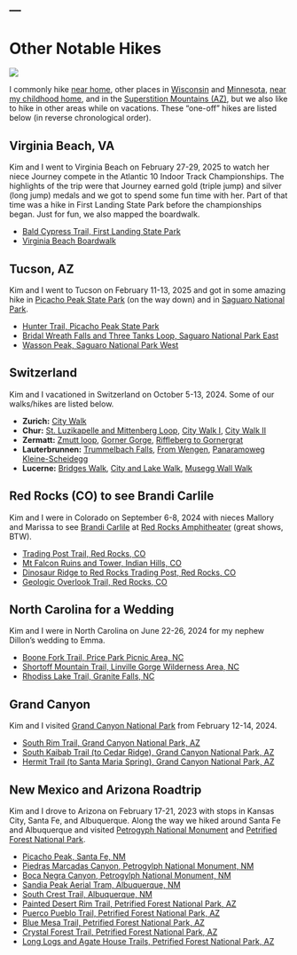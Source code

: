 ---
---

# Other Notable Hikes
![](../../zresources/img/ONhiking.webp){fig-align="center"}

I commonly hike [near home](Iron River Area.html), other places in [Wisconsin](Wisconsin.html) and [Minnesota](Minnesota.html), [near my childhood home](Iowa.html), and in the [Superstition Mountains (AZ)](Supersition Wilderness.html), but we also like to hike in other areas while on vacations. These "one-off" hikes are listed below (in reverse chronological order).

## Virginia Beach, VA
Kim and I went to Virginia Beach on February 27-29, 2025 to watch her niece Journey compete in the Atlantic 10 Indoor Track Championships. The highlights of the trip were that Journey earned gold (triple jump) and silver (long jump) medals and we got to spend some fun time with her. Part of that time was a hike in First Landing State Park before the championships began. Just for fun, we also mapped the boardwalk.

- [Bald Cypress Trail, First Landing State Park](ON FLSP_BaldCypress.html)
- [Virginia Beach Boardwalk](ON VB_Boardwalk.html)

## Tucson, AZ
Kim and I went to Tucson on February 11-13, 2025 and got in some amazing hike in [Picacho Peak State Park](https://azstateparks.com/picacho) (on the way down) and in [Saguaro National Park](https://www.saguaronationalpark.com/).

- [Hunter Trail, Picacho Peak State Park](ON PPSP Hunter.html)
- [Bridal Wreath Falls and Three Tanks Loop, Saguaro National Park East](ON BridalWreathFalls.html)
- [Wasson Peak, Saguaro National Park West](ON WassonPeak.html)

## Switzerland
Kim and I vacationed in Switzerland on October 5-13, 2024. Some of our walks/hikes are listed below.

- **Zurich:** [City Walk](ON ZCTY.html)
- **Chur:** [St. Luzikapelle and Mittenberg Loop](ON STLUZI.html), [City Walk I](ON_CHCW1.html), [City Walk II](ON_CHCW2.html)
- **Zermatt:** [Zmutt loop](ON ZMUTT.html), [Gorner Gorge](ON GORGE.html), [Riffleberg to Gornergrat](ON GORNERGRAT.html)
- **Lauterbrunnen:** [Trummelbach Falls](ON TRUMMELBACH.html), [From Wengen](ON WENGEN.html), [Panaramoweg Kleine-Scheidegg](ON PANARAMOWEG.html)
- **Lucerne:** [Bridges Walk](ON LUCERNECBW.html), [City and Lake Walk](ON LUCERNECLW.html), [Musegg Wall Walk](ON LUCERNECMW.html)

## Red Rocks (CO) to see Brandi Carlile
Kim and I were in Colorado on September 6-8, 2024 with nieces Mallory and Marissa to see [Brandi Carlile](https://www.brandicarlile.com/) at [Red Rocks Amphitheater](https://www.redrocksonline.com/) (great shows, BTW).

- [Trading Post Trail, Red Rocks, CO](ON RRTPOST.html)
- [Mt Falcon Ruins and Tower, Indian Hills, CO](ON MTFRT.html)
- [Dinosaur Ridge to Red Rocks Trading Post, Red Rocks, CO](ON RRDINO.html)
- [Geologic Overlook Trail, Red Rocks, CO](ON RRGLGC.html)

## North Carolina for a Wedding
Kim and I were in North Carolina on June 22-26, 2024 for my nephew Dillon's wedding to Emma. 

- [Boone Fork Trail, Price Park Picnic Area, NC](ON BOONEFORK.html)
- [Shortoff Mountain Trail, Linville Gorge Wilderness Area, NC](ON SHORTOFF.html)
- [Rhodiss Lake Trail, Granite Falls, NC](ON RHODISS.html)

## Grand Canyon
Kim and I visited [Grand Canyon National Park](https://www.nps.gov/grca/index.htm) from February 12-14, 2024.

- [South Rim Trail, Grand Canyon National Park, AZ](ON GCSOUTHRIM.html)
- [South Kaibab Trail (to Cedar Ridge), Grand Canyon National Park, AZ](ON GCSKAIBAB.html)
- [Hermit Trail (to Santa Maria Spring), Grand Canyon National Park, AZ](ON GCSANTAMSP.html)

## New Mexico and Arizona Roadtrip
Kim and I drove to Arizona on February 17-21, 2023 with stops in Kansas City, Santa Fe, and Albuquerque. Along the way we hiked around Santa Fe and Albuquerque and visited [Petrogyph National Monument](https://www.nps.gov/petr/index.htm) and [Petrified Forest National Park](https://www.nps.gov/pefo/index.htm).

- [Picacho Peak, Santa Fe, NM](ON Picacho Peak.html)
- [Piedras Marcadas Canyon, Petrogylph National Monument, NM](ON Piedras Marcadas.html)
- [Boca Negra Canyon, Petrogylph National Monument, NM](ON Boca Negra.html)
- [Sandia Peak Aerial Tram, Albuquerque, NM](ON Sandia_Peak_Tram.html)
- [South Crest Trail, Albuquerque, NM](ON South_Crest.html)
- [Painted Desert Rim Trail, Petrified Forest National Park, AZ](ON Painted Rim.html)
- [Puerco Pueblo Trail, Petrified Forest National Park, AZ](ON Puerco Pueblo.html)
- [Blue Mesa Trail, Petrified Forest National Park, AZ](ON Blue Mesa.html)
- [Crystal Forest Trail, Petrified Forest National Park, AZ](ON Crystal Forest.html)
- [Long Logs and Agate House Trails, Petrified Forest National Park, AZ](ON Long Logs.html)
